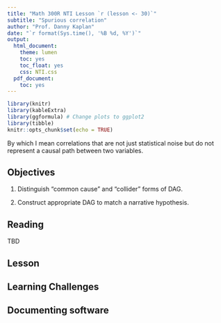 ```yaml
---
title: "Math 300R NTI Lesson `r (lesson <- 30)`"
subtitle: "Spurious correlation"
author: "Prof. Danny Kaplan"
date: "`r format(Sys.time(), '%B %d, %Y')`"
output:
  html_document:
    theme: lumen
    toc: yes
    toc_float: yes
    css: NTI.css
  pdf_document:
    toc: yes
---
```



```r
library(knitr)
library(kableExtra)
library(ggformula) # Change plots to ggplot2
library(tibble)
knitr::opts_chunk$set(echo = TRUE)
```

By which I mean correlations that are not just statistical noise but do not represent a causal path between two variables.


## Objectives

#. Distinguish "common cause" and "collider" forms of DAG.

#. Construct appropriate DAG to match a narrative hypothesis.

## Reading

TBD


## Lesson





## Learning Challenges



## Documenting software

  

